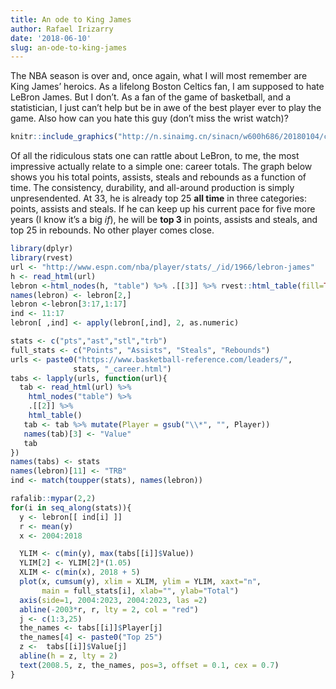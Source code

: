 ```yaml
---
title: An ode to King James
author: Rafael Irizarry
date: '2018-06-10'
slug: an-ode-to-king-james
---
```


The NBA season is over and, once again, what I will most remember are King James' heroics.
As a lifelong Boston Celtics fan, I am supposed to hate LeBron James. But I don't. As a fan of the game of basketball, and a statistician, I just can't help but be in awe of the best player ever to play the game. Also how can you hate this guy (don't miss the wrist watch)?

```r
knitr::include_graphics("http://n.sinaimg.cn/sinacn/w600h686/20180104/c476-fyqinct9321280.jpg")
```

Of all the ridiculous stats one can rattle about LeBron, to me, the most impressive actually relate to a simple one: career totals. The graph below shows you his total points, assists, steals and rebounds as a function of time. The consistency, durability, and all-around production is simply unpresendented.
At 33, he is already top 25 **all time** in three categories: points, assists and steals. If he can keep up his current pace for five more years (I know it's a big _if_), he will be **top 3** in points, assists and steals, and top 25 in rebounds. No other player comes close.  

```r
library(dplyr)
library(rvest)
url <- "http://www.espn.com/nba/player/stats/_/id/1966/lebron-james"
h <- read_html(url)
lebron <-html_nodes(h, "table") %>% .[[3]] %>% rvest::html_table(fill=TRUE)
names(lebron) <- lebron[2,]
lebron <-lebron[3:17,1:17]
ind <- 11:17
lebron[ ,ind] <- apply(lebron[,ind], 2, as.numeric)

stats <- c("pts","ast","stl","trb")
full_stats <- c("Points", "Assists", "Steals", "Rebounds")
urls <- paste0("https://www.basketball-reference.com/leaders/",
              stats, "_career.html")
tabs <- lapply(urls, function(url){
  tab <- read_html(url) %>%
    html_nodes("table") %>%
    .[[2]] %>%
    html_table()
   tab <- tab %>% mutate(Player = gsub("\\*", "", Player))
   names(tab)[3] <- "Value"
   tab
})
names(tabs) <- stats
names(lebron)[11] <- "TRB"
ind <- match(toupper(stats), names(lebron))

rafalib::mypar(2,2)
for(i in seq_along(stats)){
  y <- lebron[[ ind[i] ]]
  r <- mean(y)
  x <- 2004:2018

  YLIM <- c(min(y), max(tabs[[i]]$Value))
  YLIM[2] <- YLIM[2]*(1.05)
  XLIM <- c(min(x), 2018 + 5)
  plot(x, cumsum(y), xlim = XLIM, ylim = YLIM, xaxt="n",
       main = full_stats[i], xlab="", ylab="Total")
  axis(side=1, 2004:2023, 2004:2023, las =2)
  abline(-2003*r, r, lty = 2, col = "red")
  j <- c(1:3,25)
  the_names <- tabs[[i]]$Player[j]
  the_names[4] <- paste0("Top 25")
  z <-  tabs[[i]]$Value[j]
  abline(h = z, lty = 2)
  text(2008.5, z, the_names, pos=3, offset = 0.1, cex = 0.7)
}
```

